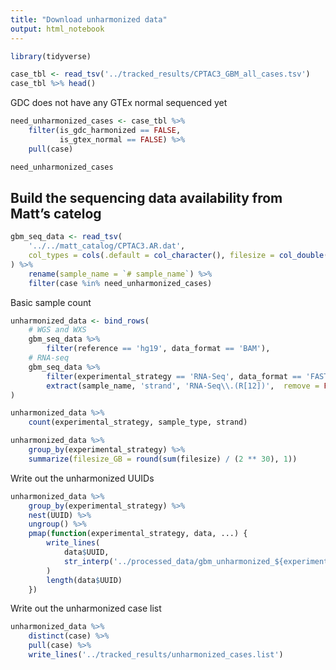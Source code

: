 ```yaml
---
title: "Download unharmonized data"
output: html_notebook
---
```


```r
library(tidyverse)
```

```r
case_tbl <- read_tsv('../tracked_results/CPTAC3_GBM_all_cases.tsv')
case_tbl %>% head()
```

GDC does not have any GTEx normal sequenced yet
```r
need_unharmonized_cases <- case_tbl %>%
    filter(is_gdc_harmonized == FALSE,
           is_gtex_normal == FALSE) %>%
    pull(case)
```

```r
need_unharmonized_cases
```


## Build the sequencing data availability from Matt's catelog
```r
gbm_seq_data <- read_tsv(
    '../../matt_catalog/CPTAC3.AR.dat',
    col_types = cols(.default = col_character(), filesize = col_double())
) %>%
    rename(sample_name = `# sample_name`) %>%
    filter(case %in% need_unharmonized_cases) 
```

Basic sample count
```r
unharmonized_data <- bind_rows(
    # WGS and WXS
    gbm_seq_data %>% 
        filter(reference == 'hg19', data_format == 'BAM'),
    # RNA-seq
    gbm_seq_data %>% 
        filter(experimental_strategy == 'RNA-Seq', data_format == 'FASTQ') %>%
        extract(sample_name, 'strand', 'RNA-Seq\\.(R[12])',  remove = FALSE)
)
```

```r
unharmonized_data %>%
    count(experimental_strategy, sample_type, strand)
```

```r
unharmonized_data %>%
    group_by(experimental_strategy) %>%
    summarize(filesize_GB = round(sum(filesize) / (2 ** 30), 1))
```

Write out the unharmonized UUIDs
```r
unharmonized_data %>%
    group_by(experimental_strategy) %>%
    nest(UUID) %>%
    ungroup() %>%
    pmap(function(experimental_strategy, data, ...) {
        write_lines(
            data$UUID,
            str_interp('../processed_data/gbm_unharmonized_${experimental_strategy}_UUID.list')
        )
        length(data$UUID)
    })
```

Write out the unharmonized case list
```r
unharmonized_data %>% 
    distinct(case) %>%
    pull(case) %>%
    write_lines('../tracked_results/unharmonized_cases.list')
```

